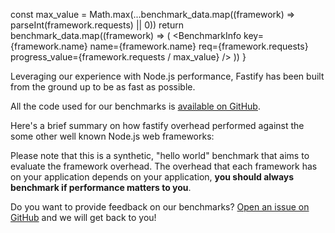 

  const max_value = Math.max(...benchmark_data.map((framework) => parseInt(framework.requests) || 0))
  return benchmark_data.map((framework) => (
    <BenchmarkInfo
      key={framework.name}
      name={framework.name}
      req={framework.requests}
      progress_value={framework.requests / max_value}
    />
  ))
}

Leveraging our experience with Node.js performance, Fastify has been built from the ground up to be as fast as possible.

All the code used for our benchmarks is [available on GitHub](https://github.com/fastify/benchmarks/).

Here's a brief summary on how fastify overhead performed against the some other well known Node.js web frameworks:

<BenchmarkSection />

Please note that this is a synthetic, "hello world" benchmark that aims to evaluate the framework overhead. The overhead that each framework has on your application depends on your application, **you should always benchmark if performance matters to you**.

Do you want to provide feedback on our benchmarks? [Open an issue on GitHub](https://github.com/fastify/benchmarks/issues) and we will get back to you!
